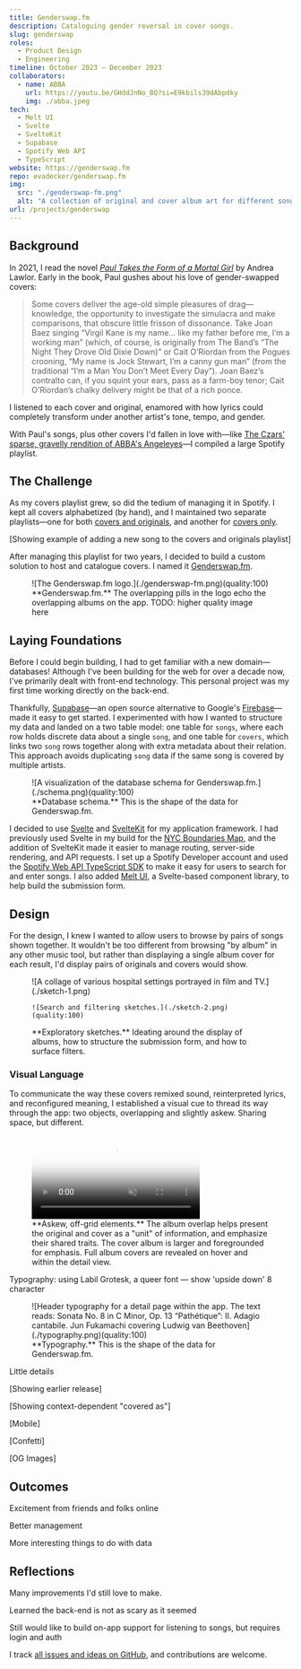 ```yaml
---
title: Genderswap.fm
description: Cataloguing gender reversal in cover songs.
slug: genderswap
roles:
  - Product Design
  - Engineering
timeline: October 2023 – December 2023
collaborators:
  - name: ABBA
    url: https://youtu.be/GHddJnNo_BQ?si=E9kbils39dAbpdky
    img: ./abba.jpeg
tech:
  - Melt UI
  - Svelte
  - SvelteKit
  - Supabase
  - Spotify Web API
  - TypeScript
website: https://genderswap.fm
repo: evadecker/genderswap.fm
img:
  src: "./genderswap-fm.png"
  alt: "A collection of original and cover album art for different songs."
url: /projects/genderswap
---
```


## Background

In 2021, I read the novel _[Paul Takes the Form of a Mortal Girl](https://www.goodreads.com/en/book/show/35838277)_ by Andrea Lawlor. Early in the book, Paul gushes about his love of gender-swapped covers:

> Some covers deliver the age-old simple pleasures of drag—knowledge, the opportunity to investigate the simulacra and make comparisons, that obscure little frisson of dissonance. Take Joan Baez singing “Virgil Kane is my name… like my father before me, I’m a working man” (which, of course, is originally from The Band’s “The Night They Drove Old Dixie Down)” or Cait O’Riordan from the Pogues crooning, “My name is Jock Stewart, I’m a canny gun man” (from the traditional “I’m a Man You Don’t Meet Every Day”). Joan Baez’s contralto can, if you squint your ears, pass as a farm-boy tenor; Cait O’Riordan’s chalky delivery might be that of a rich ponce.

I listened to each cover and original, enamored with how lyrics could completely transform under another artist's tone, tempo, and gender.

With Paul's songs, plus other covers I'd fallen in love with—like [The Czars' sparse, gravelly rendition of ABBA's Angeleyes](https://genderswap.fm/cover/angel-eyes-the-czars)—I compiled a large Spotify playlist.

## The Challenge

As my covers playlist grew, so did the tedium of managing it in Spotify. I kept all covers alphabetized (by hand), and I maintained two separate playlists—one for both [covers and originals](https://open.spotify.com/playlist/5YQ4AyxQ6DeDxKJgSryAU2?si=68e701a76c854e5c), and another for [covers only](https://open.spotify.com/playlist/50iUGmY3cSUETCHGfUgf6a?si=f078e27420334399).

[Showing example of adding a new song to the covers and originals playlist]

After managing this playlist for two years, I decided to build a custom solution to host and catalogue covers. I named it [Genderswap.fm](https://genderswap.fm/).

<figure>
  ![The Genderswap.fm logo.](./genderswap-fm.png)(quality:100)
  <figcaption>
    **Genderswap.fm.** The overlapping pills in the logo echo the overlapping
    albums on the app. TODO: higher quality image here
  </figcaption>
</figure>

## Laying Foundations

Before I could begin building, I had to get familiar with a new domain—databases! Although I've been building for the web for over a decade now, I've primarily dealt with front-end technology. This personal project was my first time working directly on the back-end.

Thankfully, [Supabase](https://supabase.com/)—an open source alternative to Google's [Firebase](https://firebase.google.com/)—made it easy to get started. I experimented with how I wanted to structure my data and landed on a two table model: one table for `songs`, where each row holds discrete data about a single `song`, and one table for `covers`, which links two `song` rows together along with extra metadata about their relation. This approach avoids duplicating `song` data if the same song is covered by multiple artists.

<figure class="no-bleed" style="max-width: 600px">
  ![A visualization of the database schema for
  Genderswap.fm.](./schema.png)(quality:100)
  <figcaption>
    **Database schema.** This is the shape of the data for Genderswap.fm.
  </figcaption>
</figure>

I decided to use [Svelte](https://svelte.dev/) and [SvelteKit](https://kit.svelte.dev/]) for my application framework. I had previously used Svelte in my build for the [NYC Boundaries Map](/projects/boundaries-map), and the addition of SvelteKit made it easier to manage routing, server-side rendering, and API requests. I set up a Spotify Developer account and used the [Spotify Web API TypeScript SDK](https://github.com/spotify/spotify-web-api-ts-sdk) to make it easy for users to search for and enter songs. I also added [Melt UI](https://melt-ui.com/), a Svelte-based component library, to help build the submission form.

## Design

For the design, I knew I wanted to allow users to browse by pairs of songs shown together. It wouldn't be too different from browsing "by album" in any other music tool, but rather than displaying a single album cover for each result, I'd display pairs of originals and covers would show.

<figure>
  <div class="two-up">
    ![A collage of various hospital settings portrayed in film and
    TV.](./sketch-1.png)

    ![Search and filtering sketches.](./sketch-2.png)(quality:100)

  </div>
  <figcaption>
    **Exploratory sketches.** Ideating around the display of albums, how to structure the submission form, and how to surface filters.
  </figcaption>
</figure>

### Visual Language

To communicate the way these covers remixed sound, reinterpreted lyrics, and reconfigured meaning, I established a visual cue to thread its way through the app: two objects, overlapping and slightly askew. Sharing space, but different.

<figure class="no-bleed">
  <div class="video-wrapper">
    <video
      autoplay
      loop
      muted
      playsinline
      preload="none"
      poster="/video/album-overlap-poster.png"
    >
      <source src="/video/album-overlap.mp4" type="video/mp4" />
    </video>
  </div>
  <figcaption>
    **Askew, off-grid elements.** The album overlap helps present the original
    and cover as a "unit" of information, and emphasize their shared traits. The
    cover album is larger and foregrounded for emphasis. Full album covers are
    revealed on hover and within the detail view.
  </figcaption>
</figure>

Typography: using Labil Grotesk, a queer font — show 'upside down' 8 character

<figure class="no-bleed">
  ![Header typography for a detail page within the app. The text reads: Sonata
  No. 8 in C Minor, Op. 13 “Pathétique”: II. Adagio cantabile. Jun Fukamachi
  covering Ludwig van Beethoven](./typography.png)(quality:100)
  <figcaption>
    **Typography.** This is the shape of the data for Genderswap.fm.
  </figcaption>
</figure>

Little details

[Showing earlier release]

[Showing context-dependent "covered as"]

[Mobile]

[Confetti]

[OG Images]

## Outcomes

Excitement from friends and folks online

Better management

More interesting things to do with data

## Reflections

Many improvements I'd still love to make.

Learned the back-end is not as scary as it seemed

Still would like to build on-app support for listening to songs, but requires login and auth

I track [all issues and ideas on GitHub](https://github.com/evadecker/genderswap.fm/issues), and contributions are welcome.
